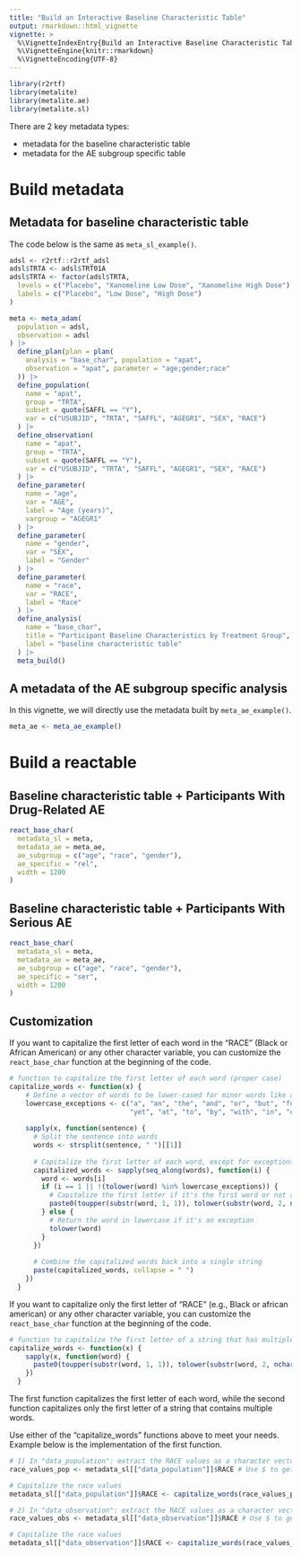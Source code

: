 ```yaml
---
title: "Build an Interactive Baseline Characteristic Table"
output: rmarkdown::html_vignette
vignette: >
  %\VignetteIndexEntry{Build an Interactive Baseline Characteristic Table}
  %\VignetteEngine{knitr::rmarkdown}
  %\VignetteEncoding{UTF-8}
---
```


```r
library(r2rtf)
library(metalite)
library(metalite.ae)
library(metalite.sl)
```

There are 2 key metadata types:

- metadata for the baseline characteristic table
- metadata for the AE subgroup specific table

# Build metadata {.tabset}

## Metadata for baseline characteristic table

The code below is the same as `meta_sl_example()`.

```r
adsl <- r2rtf::r2rtf_adsl
adsl$TRTA <- adsl$TRT01A
adsl$TRTA <- factor(adsl$TRTA,
  levels = c("Placebo", "Xanomeline Low Dose", "Xanomeline High Dose"),
  labels = c("Placebo", "Low Dose", "High Dose")
)

meta <- meta_adam(
  population = adsl,
  observation = adsl
) |>
  define_plan(plan = plan(
    analysis = "base_char", population = "apat",
    observation = "apat", parameter = "age;gender;race"
  )) |>
  define_population(
    name = "apat",
    group = "TRTA",
    subset = quote(SAFFL == "Y"),
    var = c("USUBJID", "TRTA", "SAFFL", "AGEGR1", "SEX", "RACE")
  ) |>
  define_observation(
    name = "apat",
    group = "TRTA",
    subset = quote(SAFFL == "Y"),
    var = c("USUBJID", "TRTA", "SAFFL", "AGEGR1", "SEX", "RACE")
  ) |>
  define_parameter(
    name = "age",
    var = "AGE",
    label = "Age (years)",
    vargroup = "AGEGR1"
  ) |>
  define_parameter(
    name = "gender",
    var = "SEX",
    label = "Gender"
  ) |>
  define_parameter(
    name = "race",
    var = "RACE",
    label = "Race"
  ) |>
  define_analysis(
    name = "base_char",
    title = "Participant Baseline Characteristics by Treatment Group",
    label = "baseline characteristic table"
  ) |>
  meta_build()
```

## A metadata of the AE subgroup specific analysis

In this vignette, we will directly use the metadata built by `meta_ae_example()`.

```r
meta_ae <- meta_ae_example()
```

# Build a reactable {.tabset}

## Baseline characteristic table + Participants With Drug-Related AE

```r
react_base_char(
  metadata_sl = meta,
  metadata_ae = meta_ae,
  ae_subgroup = c("age", "race", "gender"),
  ae_specific = "rel",
  width = 1200
)
```

## Baseline characteristic table + Participants With Serious AE

```r
react_base_char(
  metadata_sl = meta,
  metadata_ae = meta_ae,
  ae_subgroup = c("age", "race", "gender"),
  ae_specific = "ser",
  width = 1200
)
```

## Customization

If you want to capitalize the first letter of each word in the "RACE" (Black or African American) or any other character variable, 
you can customize the `react_base_char` function at the beginning of the code.

```r
# function to capitalize the first letter of each word (proper case) 
capitalize_words <- function(x) {
    # Define a vector of words to be lower-cased for minor words like articles, conjunctions, and propositions 
    lowercase_exceptions <- c("a", "an", "the", "and", "or", "but", "for", "nor", "on", "so", 
                              "yet", "at", "to", "by", "with", "in", "of", "as", "up", "with")
    
    sapply(x, function(sentence) {
      # Split the sentence into words
      words <- strsplit(sentence, " ")[[1]]
      
      # Capitalize the first letter of each word, except for exceptions
      capitalized_words <- sapply(seq_along(words), function(i) {
        word <- words[i]
        if (i == 1 || !(tolower(word) %in% lowercase_exceptions)) {
          # Capitalize the first letter if it's the first word or not an exception
          paste0(toupper(substr(word, 1, 1)), tolower(substr(word, 2, nchar(word))))
        } else {
          # Return the word in lowercase if it's an exception
          tolower(word)
        }
      })
      
      # Combine the capitalized words back into a single string
      paste(capitalized_words, collapse = " ")
    })
  }
```
If you want to capitalize only the first letter of "RACE" (e.g., Black or african american) or any other character variable, 
you can customize the `react_base_char` function at the beginning of the code.


```r
# function to capitalize the first letter of a string that has multiple words
capitalize_words <- function(x) {
    sapply(x, function(word) {
      paste0(toupper(substr(word, 1, 1)), tolower(substr(word, 2, nchar(word))))
    })
  }
```
The first function capitalizes the first letter of each word, while the second function capitalizes only the first letter of a string that contains multiple words.

Use either of the “capitalize_words” functions above to meet your needs.  Example below is the implementation of the first function.

```r
# 1) In "data_population": extract the RACE values as a character vector
race_values_pop <- metadata_sl[["data_population"]]$RACE # Use $ to get a vector

# Capitalize the race values
metadata_sl[["data_population"]]$RACE <- capitalize_words(race_values_pop) # Assign back as a vector

# 2) In "data_observation": extract the RACE values as a character vector
race_values_obs <- metadata_sl[["data_observation"]]$RACE # Use $ to get a vector

# Capitalize the race values
metadata_sl[["data_observation"]]$RACE <- capitalize_words(race_values_obs) # Assign back as a vector
```
